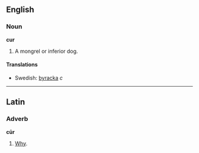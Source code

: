 ==English==

===Noun===

'''cur'''

#A mongrel or inferior dog.

====Translations====
*Swedish: [[byracka]] ''c''

----

==Latin==
===Adverb===
'''c&#363;r'''
# [[Why]].